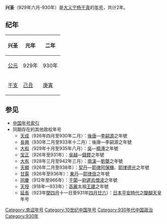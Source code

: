 {{Eranamebox|年号=兴圣
|起讫时间= 929年六月-930年
|政权= [[大义宁|大义宁]]
|帝王=[[杨干真|杨干真]]
|历时= 2年
|timeline=<timeline>
ImageSize  = width:200 height:50
PlotArea   = width:180 height:30 left:10 bottom:20
TimeAxis   = orientation:horizontal
DateFormat = yyyy
Period     = from:738 till:937
AlignBars  = early
ScaleMajor = increment:50 start:738
Colors =
  id:canvas value:rgb(1,1,0.85)
BackgroundColors = canvas:canvas
PlotData =
  width:15 color:black
  bar:era from:start till:end
  bar:era from:929 till:937 color:red
  bar:era from:929 till:930 color:green
</timeline>
|说明= <span style="color: red">兴圣</span>在'''大義寧'''时期的位置。
}}
'''兴圣'''（929年六月-930年）是[[大义宁|大义宁]][[杨干真|杨干真]]的[[年号|年号]]，共计2年。

==纪年==

{| class="wikitable" 
!兴圣||元年||二年
|-
![[公元纪年|公元]]
|929年||930年
|-
![[干支纪年|干支]]
|[[己丑|己丑]]||[[庚寅|庚寅]]
|}

==参见==
*[[中国年号索引|中国年号索引]]
*同期存在的其他政权年号
**[[天成_(李嗣源)|天成]]（926年四月至930年二月）：[[後唐|後唐]]—[[李嗣源|李嗣源]]之年號
**[[長興_(李嗣源)|長興]]（930年二月至933年十二月）：後唐—李嗣源之年號
**[[大和_(南吴)|大和]]（929年十月至935年八月）：[[吴_(十国)|吳]]—[[楊溥_(十國)|楊溥]]之年號
**[[宝正|宝正]]（926年至931年）：[[吴越国|吳越]]—[[錢鏐|錢鏐]]之年號
**[[大有_(年號)|大有]]（928年三月至942年三月）：[[南漢|南漢]]—[[劉龑|劉龑]]之年號
**[[天顯|天顯]]（926年二月至938年）：[[遼朝|契丹]]—[[耶律阿保機|耶律阿保機]]、[[耶律德光|耶律德光]]之年號
**[[甘露_(耶律倍)|甘露]]（926年至936年）：[[東丹|東丹]]—[[耶律倍|耶律倍]]之年號
**[[同慶_(尉遲烏僧波)|同慶]]（912年至966年）：[[于闐|于闐]]—[[尉遲烏僧波|尉遲烏僧波]]之年號
**[[天授_(高麗太祖)|天授]]（918年—933年）：[[高麗|高麗]]太祖[[高麗太祖|王建]]之年號
**[[延長_(醍醐天皇)|延長]]（923年[[閏四月|閏四月]]十一日至931年[[四月廿六|四月廿六]]）：[[日本|日本]][[平安時代|平安時代]]之[[醍醐天皇|醍醐天皇]]年号

{{年号|[[尊圣|尊圣]]|[[中国年号索引|大義寧年号]]|[[大明_(大义宁)|大明]]}}

{{南诏年号}}
[[Category:南诏年号|Category:南诏年号]]
[[Category:10世纪中国年号|Category:10世纪中国年号]]
[[Category:930年代中国政治|Category:930年代中国政治]]
[[Category:930年|Category:930年]]